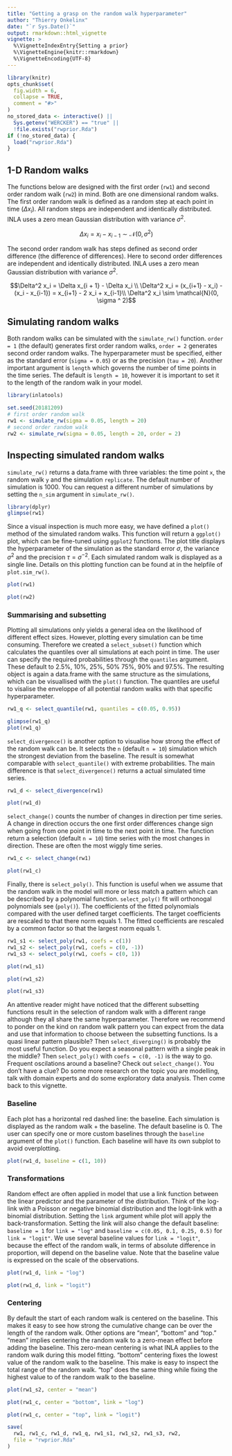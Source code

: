 ```yaml
---
title: "Getting a grasp on the random walk hyperparameter"
author: "Thierry Onkelinx"
date: "`r Sys.Date()`"
output: rmarkdown::html_vignette
vignette: >
  %\VignetteIndexEntry{Setting a prior}
  %\VignetteEngine{knitr::rmarkdown}
  %\VignetteEncoding{UTF-8}
---
```


```r
library(knitr)
opts_chunk$set(
  fig.width = 6,
  collapse = TRUE,
  comment = "#>"
)
no_stored_data <- interactive() || 
  Sys.getenv("WERCKER") == "true" || 
  !file.exists("rwprior.Rda")
if (!no_stored_data) {
  load("rwprior.Rda")
}
```

## 1-D Random walks

The functions below are designed with the first order (`rw1`) and second order random walk (`rw2`) in mind. Both are one dimensional random walks. The first order random walk is defined as a random step at each point in time ($\Delta x_i$). All random steps are independent and identically distributed. INLA uses a zero mean Gaussian distribution with variance $\sigma^2$.

$$\Delta x_i = x_i - x_{i - 1} \sim \mathcal{N}(0, \sigma ^ 2)$$

The second order random walk has steps defined as second order difference (the difference of differences). Here to second order differences are independent and identically distributed. INLA uses a zero mean Gaussian distribution with variance $\sigma ^ 2$.

$$\Delta^2 x_i = \Delta x_{i + 1} - \Delta x_i \\
\Delta^2 x_i = (x_{i+1} - x_i) -  (x_i - x_{i-1}) = x_{i+1} - 2 x_i + x_{i-1}\\
\Delta^2 x_i  \sim  \mathcal{N}(0, \sigma ^ 2)$$

## Simulating random walks

Both random walks can be simulated with the `simulate_rw()` function. `order = 1` (the default) generates first order random walks, `order = 2` generates second order random walks. The hyperparameter must be specified, either as the standard error (`sigma = 0.05`) or as the precision (`tau = 20`). Another important argument is `length` which governs the number of time points in the time series. The default is `length = 10`, however it is important to set it to the length of the random walk in your model. 

```r
library(inlatools)
```
```r
set.seed(20181209)
# first order random walk
rw1 <- simulate_rw(sigma = 0.05, length = 20)
# second order random walk
rw2 <- simulate_rw(sigma = 0.05, length = 20, order = 2)
```

## Inspecting simulated random walks

`simulate_rw()` returns a data.frame with three variables: the time point `x`, the random walk `y` and the simulation `replicate`. The default number of simulation is 1000. You can request a different number of simulations by setting the `n_sim` argument in `simulate_rw()`.

```r
library(dplyr)
glimpse(rw1)
```

Since a visual inspection is much more easy, we have defined a `plot()` method of the simulated random walks. This function will return a `ggplot()` plot, which can be fine-tuned using `ggplot2` functions. The plot title displays the hyperparameter of the simulation as the standard error $\sigma$, the variance $\sigma^2$ and the precision $\tau = \sigma^{-2}$. Each simulated random walk is displayed as a single line. Details on this plotting function can be found at in the helpfile of `plot.sim_rw()`.

```r
plot(rw1)
```

```r
plot(rw2)
```

### Summarising and subsetting

Plotting all simulations only yields a general idea on the likelihood of different effect sizes. However, plotting every simulation can be time consuming. Therefore we created a `select_subset()` function which calculates the quantiles over all simulations at each point in time. The user can specify the required probabilities through the `quantiles` argument. These default to 2.5%, 10%, 25%, 50% 75%, 90% and 97.5%. The resulting object is again a data.frame with the same structure as the simulations, which can be visuallised with the `plot()` function. The quantiles are useful to visalise the enveloppe of all potential random walks with that specific hyperparameter. 

```r
rw1_q <- select_quantile(rw1, quantiles = c(0.05, 0.95))
```
```r
glimpse(rw1_q)
plot(rw1_q)
```

`select_divergence()` is another option to visualise how strong the effect of the random walk can be. It selects the `n` (default `n = 10`) simulation which the strongest deviation from the baseline. The result is somewhat comparable with `select_quantile()` with extreme probabilities. The main difference is that `select_divergence()` returns a actual simulated time series.

```r
rw1_d <- select_divergence(rw1)
```
```r
plot(rw1_d)
```

`select_change()` counts the number of changes in direction  per time series. A change in direction occurs the one first order differences change sign when going from one point in time to the next point in time. The function return a selection (default `n = 10`) time series with the most changes in direction. These are often the most wiggly time series.

```r
rw1_c <- select_change(rw1)
```
```r
plot(rw1_c)
```

Finally, there is `select_poly()`. This function is useful when we assume that the random walk in the model will more or less match a pattern which can be described by a polynomial function. `select_poly()` fit will orthonogal polynomials see (`poly()`). The coefficients of the fitted polynomials compared with the user defined target coefficients. The target coefficients are rescaled to that there norm equals 1. The fitted coefficients are rescaled by a common factor so that the largest norm equals 1.

```r
rw1_s1 <- select_poly(rw1, coefs = c(1)) 
rw1_s2 <- select_poly(rw1, coefs = c(0, -1)) 
rw1_s3 <- select_poly(rw1, coefs = c(0, 1)) 
```
```r
plot(rw1_s1)
```
```r
plot(rw1_s2)
```
```r
plot(rw1_s3)
```

An attentive reader might have noticed that the different subsetting functions result in the selection of random walk with a different range although they all share the same hyperparameter. Therefore we recommend to ponder on the kind on random walk pattern you can expect from the data and use that information to choose between the subsetting functions. Is a quasi linear pattern plausible? Then `select_diverging()` is probably the most useful function. Do you expect a seasonal pattern with a single peak in the middle? Then `select_poly()` with `coefs = c(0, -1)` is the way to go. Frequent oscilations around a baseline? Check out `select_change()`. You don't have a clue? Do some more research on the topic you are modelling, talk with domain experts and do some exploratory data analysis. Then come back to this vignette.

### Baseline

Each plot has a horizontal red dashed line: the baseline. Each simulation is displayed as the random walk + the baseline. The default baseline is 0. The user can specify one or more custom baselines through the `baseline` argument of the `plot()` function. Each baseline will have its own subplot to avoid overplotting.

```r
plot(rw1_d, baseline = c(1, 10))
```

### Transformations

Random effect are often applied in model that use a link function between the linear predictor and the parameter of the distribution. Think of the log-link with a Poisson or negative binomial distribution and the logit-link with a binomial distribution. Setting the `link` argument while plot will apply the back-transformation. Setting the link will also change the default baseline: `baseline = 1` for `link = "log"` and `baseline = c(0.05, 0.1, 0.25, 0.5)` for `link = "logit"`. We use several baseline values for `link = "logit"`, because the effect of the random walk, in terms of absolute difference in proportion, will depend on the baseline value. Note that the baseline value is expressed on the scale of the observations.

```r
plot(rw1_d, link = "log")
```

```r
plot(rw1_d, link = "logit")
```

### Centering

By default the start of each random walk is centered on the baseline. This makes it easy to see how strong the cumulative change can be over the length of the random walk. Other options are "mean", "bottom" and "top." "mean" implies centering the random walk to a zero-mean effect before adding the baseline. This zero-mean centering is what INLA applies to the random walk during this model fitting. "bottom" centering fixes the lowest value of the random walk to the baseline. This make is easy to inspect the total range of the random walk. "top" does the same thing while fixing the highest value to of the random walk to the baseline.

```r
plot(rw1_s2, center = "mean")
```

```r
plot(rw1_c, center = "bottom", link = "log")
```

```r
plot(rw1_c, center = "top", link = "logit")
```

```r
save(
  rw1, rw1_c, rw1_d, rw1_q, rw1_s1, rw1_s2, rw1_s3, rw2, 
  file = "rwprior.Rda"
)
```
